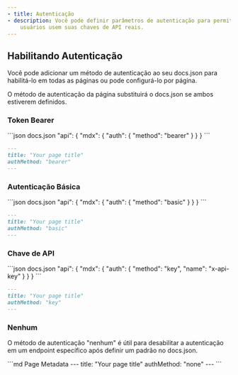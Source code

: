 ```yaml
---
- title: Autenticação
- description: Você pode definir parâmetros de autenticação para permitir que os
    usuários usem suas chaves de API reais.
---
```


## Habilitando Autenticação

Você pode adicionar um método de autenticação ao seu docs.json para habilitá-lo em todas as páginas ou pode configurá-lo por página.

O método de autenticação da página substituirá o docs.json se ambos estiverem definidos.

### Token Bearer

<CodeGroup>
  ```json docs.json
  "api": {
      "mdx": {
        "auth": {
          "method": "bearer"
        }
      }
  }
  ```

  ```md Page Metadata
  ---
  title: "Your page title"
  authMethod: "bearer"
  ---
  ```
</CodeGroup>

### Autenticação Básica

<CodeGroup>
  ```json docs.json
  "api": {
      "mdx": {
        "auth": {
          "method": "basic"
        }
      }
  }
  ```

  ```md Page Metadata
  ---
  title: "Your page title"
  authMethod: "basic"
  ---
  ```
</CodeGroup>

### Chave de API

<CodeGroup>
  ```json docs.json
  "api": {
      "mdx": {
        "auth": {
          "method": "key",
          "name": "x-api-key"
        }
      }
  }
  ```

  ```md Page Metadata
  ---
  title: "Your page title"
  authMethod: "key"
  ---
  ```
</CodeGroup>

### Nenhum

O método de autenticação "nenhum" é útil para desabilitar a autenticação em um endpoint específico após definir um padrão no docs.json.

<CodeGroup>
  ```md Page Metadata
  ---
  title: "Your page title"
  authMethod: "none"
  ---
  ```
</CodeGroup>
